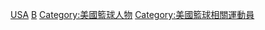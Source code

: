 {{Commons category|Basketball players from the United States}}

[[Category:各國籃球運動員|USA]]
[[Category:依體育運動劃分的美國運動員|B]]
[[Category:美國籃球人物|Category:美國籃球人物]]
[[Category:美國籃球相關運動員|Category:美國籃球相關運動員]]